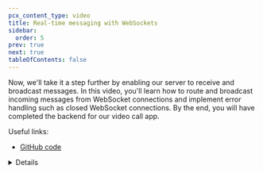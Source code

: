 ```yaml
---
pcx_content_type: video
title: Real-time messaging with WebSockets
sidebar:
  order: 5
prev: true
next: true
tableOfContents: false
---
```



<Stream
	id="a02e5f9e58999d96c3ec9dbb0efb9707"
	title="Real-time messaging with WebSockets"
	thumbnail="2.5s"
/>

Now, we'll take it a step further by enabling our server to receive and broadcast messages. In this video, you'll learn how to route and broadcast incoming messages from WebSocket connections and implement error handling such as closed WebSocket connections. By the end, you will have completed the backend for our video call app.

Useful links:

- [GitHub code](https://github.com/megaconfidence/veet)

<Details header="Video series" >

<DirectoryListing folder="durable-objects/get-started/video-series" />

</Details>
